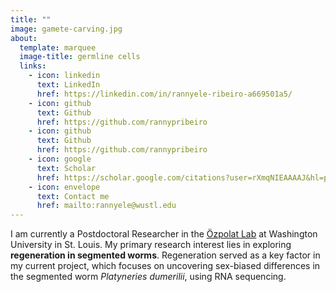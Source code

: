 ```yaml
---
title: ""
image: gamete-carving.jpg
about:
  template: marquee
  image-title: germline cells
  links:
    - icon: linkedin
      text: LinkedIn
      href: https://linkedin.com/in/rannyele-ribeiro-a669501a5/
    - icon: github
      text: Github
      href: https://github.com/rannypribeiro
    - icon: github
      text: Github
      href: https://github.com/rannypribeiro
    - icon: google
      text: Scholar
      href: https://scholar.google.com/citations?user=rXmqNIEAAAAJ&hl=pt-BR
    - icon: envelope
      text: Contact me
      href: mailto:rannyele@wustl.edu
---
```


<p style="text-align: center;">

I am currently a Postdoctoral Researcher in the [Özpolat Lab](https://bduyguozpolat.org/) at Washington University in St. Louis. My primary research interest lies in exploring **regeneration in segmented worms**. Regeneration served as a key factor in my current project, which focuses on uncovering sex-biased differences in the segmented worm *Platyneries dumerilii*, using RNA sequencing.

</p>
